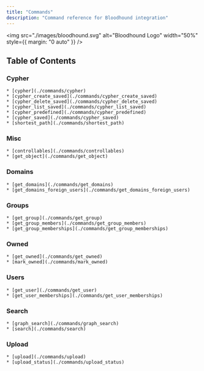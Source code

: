 ```yaml
---
title: "Commands"
description: "Command reference for Bloodhound integration"
---
```


<img
  src="./images/bloodhound.svg"
  alt="Bloodhound Logo"
  width="50%"
  style={{ margin: "0 auto" }}
/>

## Table of Contents

### Cypher
    * [cypher](./commands/cypher)
    * [cypher_create_saved](./commands/cypher_create_saved)
    * [cypher_delete_saved](./commands/cypher_delete_saved)
    * [cypher_list_saved](./commands/cypher_list_saved)
    * [cypher_predefined](./commands/cypher_predefined)
    * [cypher_saved](./commands/cypher_saved)
    * [shortest_path](./commands/shortest_path)
### Misc
    * [controllables](./commands/controllables)
    * [get_object](./commands/get_object)
### Domains
    * [get_domains](./commands/get_domains)
    * [get_domains_foreign_users](./commands/get_domains_foreign_users)
### Groups
    * [get_group](./commands/get_group)
    * [get_group_members](./commands/get_group_members)
    * [get_group_memberships](./commands/get_group_memberships)
### Owned
    * [get_owned](./commands/get_owned)
    * [mark_owned](./commands/mark_owned)
### Users
    * [get_user](./commands/get_user)
    * [get_user_memberships](./commands/get_user_memberships)
### Search
    * [graph_search](./commands/graph_search)
    * [search](./commands/search)
### Upload
    * [upload](./commands/upload)
    * [upload_status](./commands/upload_status)